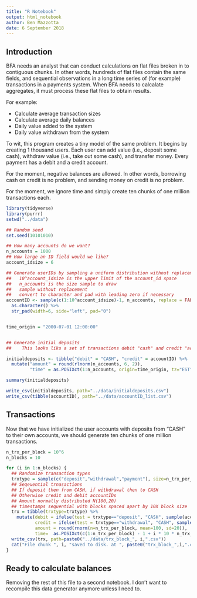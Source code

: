 ```yaml
---
title: "R Notebook"
output: html_notebook
author: Ben Mazzotta
date: 6 September 2018
---
```



## Introduction

BFA needs an analyst that can conduct calculations on flat files broken in to contiguous chunks. In other words, hundreds of flat files contain the same fields, and sequential observations in a long time series of (for example) transactions in a payments system. When BFA needs to calcalate aggregates, it must process these flat files to obtain results. 

For example: 

- Calculate average transaction sizes 
- Calculate average daily balances
- Daily value added to the system
- Daily value withdrawn from the system


To wit, this program creates a tiny model of the same problem. It begins by creating 1 thousand users. Each user can add value (i.e., deposit some cash), withdraw value (i.e., take out some cash), and transfer money. Every payment has a debit and a credit account. 

For the moment, negative balances are allowed. In other words, borrowing cash on credit is no problem, and sending money on credit is no problem. 

For the moment, we ignore time and simply create ten chunks of one million transactions each.


```r
library(tidyverse)
library(purrr)
setwd("../data")

## Random seed
set.seed(10101010)

## How many accounts do we want? 
n_accounts = 1000
## How large an ID field would we like? 
account_idsize = 6

## Generate userIDs by sampling a uniform distribution without replacement
##   10^account_idsize is the upper limit of the account_id space
##   n_accounts is the size sample to draw
##   sample without replacement
##   convert to character and pad with leading zero if necessary
accountID <- sample(c(1:10^account_idsize)-1, n_accounts, replace = FALSE) %>% 
  as.character() %>% 
  str_pad(width=6, side="left", pad="0")


time_origin = "2000-07-01 12:00:00"


## Generate initial deposits
##    This looks liks a set of transactions debit "cash" and credit "accountID" in the amount "amount"

initialdeposits <- tibble("debit" = "CASH", "credit" = accountID) %>% 
  mutate("amount" = round(rlnorm(n_accounts, 6, 2)),
         "time" = as.POSIXct(1:n_accounts, origin=time_origin, tz="EST"))

summary(initialdeposits)

write_csv(initialdeposits, path="../data/initialdeposits.csv")
write_csv(tibble(accountID), path="../data/accountID_list.csv")

```


## Transactions


Now that we have initialized the user accounts with deposits from "CASH" to their own accounts, we should generate ten chunks of one million transactions.

```r

n_trx_per_block = 10^6
n_blocks = 10

for (i in 1:n_blocks) {
  ## Randomize transaction types
  trxtype = sample(c("deposit","withdrawal","payment"), size=n_trx_per_block, prob = c(.25,.1,1-.35), replace=TRUE)
  ## Seqeuential trnasactions
  ## If deposit then from CASH, if withdrawal then to CASH
  ## Otherwise credit and debit accountIDs
  ## Amount normally distributed N(100,20)
  ## timestamps sequential with blocks spaced apart by 10X block size
  trx = tibble(trxtype=trxtype) %>% 
    mutate(debit = ifelse(test = trxtype=="deposit", "CASH", sample(accountID)),
           credit = ifelse(test = trxtype=="withdrawal", "CASH", sample(accountID)),
           amount = round(rnorm(n=n_trx_per_block, mean=100, sd=20)),
           time=  as.POSIXct(c(1:n_trx_per_block) - 1 + i * 10 * n_trx_per_block, origin=time_origin, tz="EST"))
  write_csv(trx, path=paste0("../data/trx_block_", i,".csv"))
  cat("File chunk ", i, "saved to disk. at ", paste0("trx_block_",i,".csv") , " \n")
}

```

## Ready to calculate balances 

Removing the rest of this file to a second notebook. I don't want to recompile this data generator anymore unless I need to. 


